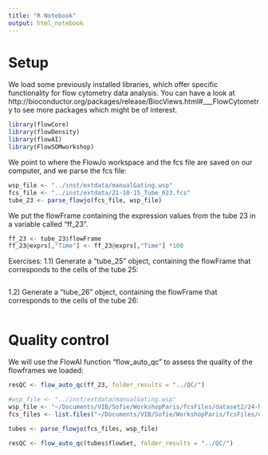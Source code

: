 ```yaml
---
title: "R Notebook"
output: html_notebook
---
```


# Setup

We load some previously installed libraries, which offer specific
functionality for flow cytometry data analysis. You can have a look at
http://bioconductor.org/packages/release/BiocViews.html#___FlowCytometry
to see more packages which might be of interest.

```r
library(flowCore)
library(flowDensity)
library(flowAI)
library(FlowSOMworkshop)
```

We point to where the FlowJo workspace and the fcs file are saved on our 
computer, and we parse the fcs file:

```r
wsp_file <- "../inst/extdata/manualGating.wsp"
fcs_file <- "../inst/extdata/21-10-15_Tube_023.fcs"
tube_23 <- parse_flowjo(fcs_file, wsp_file)
```

We put the flowFrame containing the expression values from the tube 23
in a variable called "ff_23".

```r
ff_23 <- tube_23$flowFrame
ff_23@exprs[,"Time"] <- ff_23@exprs[,"Time"] *100

```

Exercises:
1.1) Generate a "tube_25" object, containing the flowFrame that corresponds
to the cells of the tube 25:
```r

```

1.2) Generate a "tube_26" object, containing the flowFrame that corresponds
to the cells of the tube 26:
```r

```


# Quality control

We will use the FlowAI function "flow_auto_qc" to assess the quality of the
flowframes we loaded:
```r
resQC <- flow_auto_qc(ff_23, folder_results = "../QC/")
```

```r
#wsp_file <- "../inst/extdata/manualGating.wsp"
wsp_file <- "~/Documents/VIB/Sofie/WorkshopParis/fcsFiles/dataset2/24-Nov-2016.wsp"
fcs_files <- list.files("~/Documents/VIB/Sofie/WorkshopParis/fcsFiles/dataset2/", pattern = ".fcs")
```



```r
tubes <- parse_flowjo(fcs_files, wsp_file)
```

```r
resQC <- flow_auto_qc(tubes$flowSet, folder_results = "../QC/")
```



